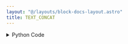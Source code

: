 ```yaml
---
layout: "@/layouts/block-docs-layout.astro"
title: TEXT_CONCAT
---
```



<PythonDocsDisplay docstring={docstring} />

<details>
<summary>Python Code</summary>
```python
from flojoy import TextBlob, flojoy
from typing import Literal


@flojoy
def TEXT_CONCAT(
    a: TextBlob,
    b: TextBlob,
    delimiter: Literal[
        "space", "comma", "semicolon", "colon", "new line", "none"
    ] = "space",
) -> TextBlob:
    """The TEXT_CONCAT node takes in two TextBlob DataContainer type and concatenates the text string.

    Inputs
    ------
    a: TextBlob
        The input text to be concatenated to input b

    b: TextBlob
        The input text to be concatenated to input a

    Parameters
    ----------
    delimiter: "space" | "comma" | "semicolon" | "colon" | "new line" | "none", default="space"
        Select the delimiter to place between two text.

    Returns
    -------
    TextBlob
       The text result from concatenation.
    """

    delim: str = None
    match delimiter:
        case "space":
            delim = " "
        case "comma":
            delim = ","
        case "semicolon":
            delim = ";"
        case "colon":
            delim = ":"
        case "new line":
            delim = "\n"
        case "none":
            delim = ""

    return TextBlob(text_blob=delim.join([a.text_blob, b.text_blob]))

```
[Find this Flojoy Block on GitHub](https://github.com/flojoy-ai/blocks/blob/main/blocks/TRANSFORMERS/TEXT_MANIPULATION/TEXT_CONCAT/TEXT_CONCAT.py)
</details>

## Example

<AppDisplay app={app} blockName="TEXT_CONCAT" client:visible />
